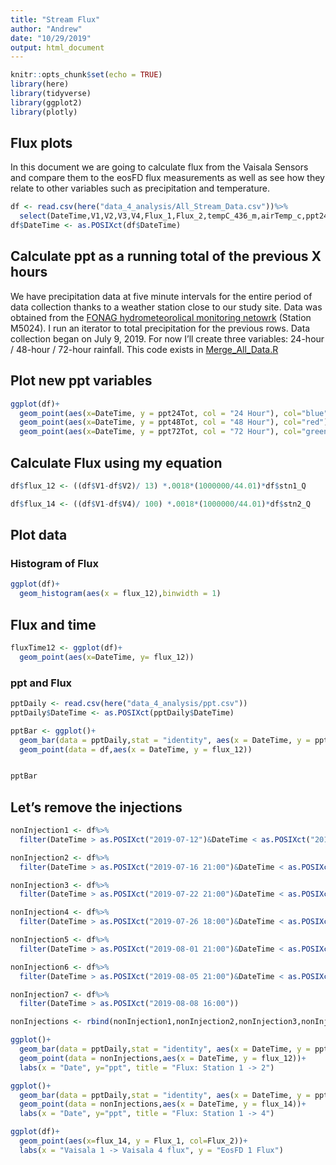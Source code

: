 ```yaml
---
title: "Stream Flux"
author: "Andrew"
date: "10/29/2019"
output: html_document
---
```


```r
knitr::opts_chunk$set(echo = TRUE)
library(here)
library(tidyverse)
library(ggplot2)
library(plotly)
```

## Flux plots
In this document we are going to calculate flux from the Vaisala Sensors and compare them to the eosFD flux measurements as well as see how they relate to other variables such as precipitation and temperature.
```r
df <- read.csv(here("data_4_analysis/All_Stream_Data.csv"))%>%
  select(DateTime,V1,V2,V3,V4,Flux_1,Flux_2,tempC_436_m,airTemp_c,ppt24Tot,ppt48Tot,ppt72Tot,stn1_Q,stn2_Q,stn3_Q,stn4_Q)
df$DateTime <- as.POSIXct(df$DateTime)
```

## Calculate ppt as a running total of the previous X hours
We have precipitation data at five minute intervals for the entire period of data collection thanks to a weather station close to our study site. Data was obtained from the [FONAG hydrometeorolical monitoring netowrk](http://sedc.fonag.org.ec/reportes/consultas/) (Station M5024). I run an iterator to total precipitation for the previous rows. Data collection began on July 9, 2019.
For now I'll create three variables: 24-hour / 48-hour / 72-hour rainfall. This code exists in [Merge_All_Data.R](github.com)

## Plot new ppt variables
```r
ggplot(df)+
  geom_point(aes(x=DateTime, y = ppt24Tot, col = "24 Hour"), col="blue")+
  geom_point(aes(x=DateTime, y = ppt48Tot, col = "48 Hour"), col="red")+
  geom_point(aes(x=DateTime, y = ppt72Tot, col = "72 Hour"), col="green")

```

## Calculate Flux using my equation
```r
df$flux_12 <- ((df$V1-df$V2)/ 13) *.0018*(1000000/44.01)*df$stn1_Q

```


```r
df$flux_14 <- ((df$V1-df$V4)/ 100) *.0018*(1000000/44.01)*df$stn2_Q
```

## Plot data

### Histogram of Flux
```r
ggplot(df)+
  geom_histogram(aes(x = flux_12),binwidth = 1)
```

## Flux and time
```r
fluxTime12 <- ggplot(df)+
  geom_point(aes(x=DateTime, y= flux_12))

```



### ppt and Flux
```r
pptDaily <- read.csv(here("data_4_analysis/ppt.csv"))
pptDaily$DateTime <- as.POSIXct(pptDaily$DateTime)

pptBar <- ggplot()+
  geom_bar(data = pptDaily,stat = "identity", aes(x = DateTime, y = ppt_mm))+
  geom_point(data = df,aes(x = DateTime, y = flux_12))


pptBar
```

## Let's remove the injections
```r
nonInjection1 <- df%>%
  filter(DateTime > as.POSIXct("2019-07-12")&DateTime < as.POSIXct("2019-07-16 14:00"))

nonInjection2 <- df%>%
  filter(DateTime > as.POSIXct("2019-07-16 21:00")&DateTime < as.POSIXct("2019-07-22 14:00"))

nonInjection3 <- df%>%
  filter(DateTime > as.POSIXct("2019-07-22 21:00")&DateTime < as.POSIXct("2019-07-26 12:30"))

nonInjection4 <- df%>%
  filter(DateTime > as.POSIXct("2019-07-26 18:00")&DateTime < as.POSIXct("2019-08-01 15:30"))

nonInjection5 <- df%>%
  filter(DateTime > as.POSIXct("2019-08-01 21:00")&DateTime < as.POSIXct("2019-08-05 16:00"))

nonInjection6 <- df%>%
  filter(DateTime > as.POSIXct("2019-08-05 21:00")&DateTime < as.POSIXct("2019-08-08 12:30"))

nonInjection7 <- df%>%
  filter(DateTime > as.POSIXct("2019-08-08 16:00"))

nonInjections <- rbind(nonInjection1,nonInjection2,nonInjection3,nonInjection4,nonInjection5,nonInjection6,nonInjection7)

ggplot()+
  geom_bar(data = pptDaily,stat = "identity", aes(x = DateTime, y = ppt_mm))+
  geom_point(data = nonInjections,aes(x = DateTime, y = flux_12))+
  labs(x = "Date", y="ppt", title = "Flux: Station 1 -> 2")

ggplot()+
  geom_bar(data = pptDaily,stat = "identity", aes(x = DateTime, y = ppt_mm))+
  geom_point(data = nonInjections,aes(x = DateTime, y = flux_14))+
  labs(x = "Date", y="ppt", title = "Flux: Station 1 -> 4")
```

```r
ggplot(df)+
  geom_point(aes(x=flux_14, y = Flux_1, col=Flux_2))+
  labs(x = "Vaisala 1 -> Vaisala 4 flux", y = "EosFD 1 Flux")
```

